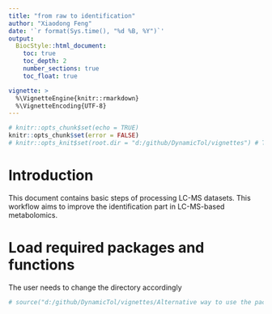 ```yaml
---
title: "from raw to identification"
author: "Xiaodong Feng"
date: '`r format(Sys.time(), "%d %B, %Y")`'
output:
  BiocStyle::html_document:
    toc: true
    toc_depth: 2
    number_sections: true
    toc_float: true

vignette: >
  %\VignetteEngine{knitr::rmarkdown}
  %\VignetteEncoding{UTF-8}
---
```


```r
# knitr::opts_chunk$set(echo = TRUE)
knitr::opts_chunk$set(error = FALSE)
# knitr::opts_knit$set(root.dir = "d:/github/DynamicTol/vignettes") # The user needs to change the directory accordingly
```

# Introduction

This document contains basic steps of processing LC-MS datasets. This workflow aims to improve the identification part in LC-MS-based metabolomics. 

# Load required packages and functions
The user needs to change the directory accordingly
```r
# source("d:/github/DynamicTol/vignettes/Alternative way to use the package.R") 
```




